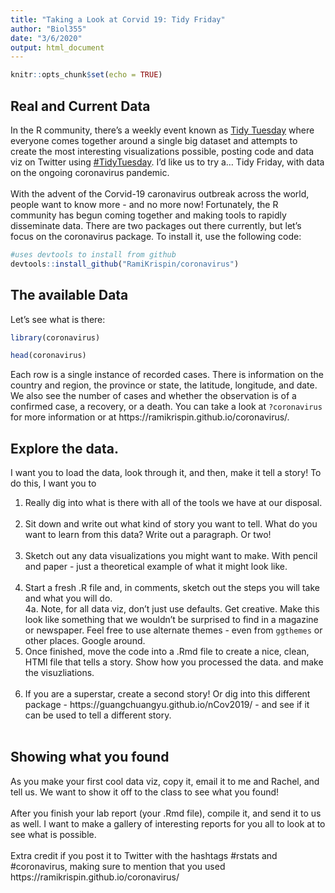 ```yaml
---
title: "Taking a Look at Corvid 19: Tidy Friday"
author: "Biol355"
date: "3/6/2020"
output: html_document
---
```


```r
knitr::opts_chunk$set(echo = TRUE)
```

## Real and Current Data

In the R community, there's a weekly event known as [Tidy Tuesday](https://github.com/rfordatascience/tidytuesday) where everyone comes together around a single big dataset and attempts to create the most interesting visualizations possible, posting code and data viz on Twitter using [#TidyTuesday](https://twitter.com/search?q=%23tidytuesday&src=typed_query). I'd like us to try a... Tidy Friday, with data on the ongoing coronavirus pandemic.  
\
With the advent of the Corvid-19 caronavirus outbreak across the world, people want to know more - and no more now!  Fortunately, the R community has begun coming together and making tools to rapidly disseminate data. There are two packages out there currently, but let's focus on the coronavirus package. To install it, use the following code:

```r
#uses devtools to install from github
devtools::install_github("RamiKrispin/coronavirus")
```

## The available Data

Let's see what is there:

```r
library(coronavirus)

head(coronavirus)
```

Each row is a single instance of recorded cases. There is information on the country and region, the province or state, the latitude, longitude, and date. We also see the number of cases and whether the observation is of a confirmed case, a recovery, or a death. You can take a look at `?coronavirus` for more information or at https://ramikrispin.github.io/coronavirus/.

## Explore the data.

I want you to load the data, look through it, and then, make it tell a story! To do this, I want you to

1. Really dig into what is there with all of the tools we have at our disposal.  
\
2. Sit down and write out what kind of story you want to tell. What do you want to learn from this data? Write out a paragraph. Or two!  
\
3. Sketch out any data visualizations you might want to make. With pencil and paper - just a theoretical example of what it might look like.  
\
4. Start a fresh .R file and, in comments, sketch out the steps you will take and what you will do.  
      4a. Note, for all data viz, don't just use defaults. Get creative. Make this look like something that we wouldn't be surprised to find in a magazine or newspaper. Feel free to use alternate themes - even from `ggthemes` or other places. Google around.
\
5. Once finished, move the code into a .Rmd file to create a nice, clean, HTMl file that tells a story. Show how you processed the data. and make the visuzliations.  
\
6. If you are a superstar, create a second story! Or dig into this different package - https://guangchuangyu.github.io/nCov2019/ - and see if it can be used to tell a different story.  
\

## Showing what you found

As you make your first cool data viz, copy it, email it to me and Rachel, and tell us. We want to show it off to the class to see what you found!  
\
After you finish your lab report (your .Rmd file), compile it, and send it to us as well. I want to make a gallery of interesting reports for you all to look at to see what is possible.  
\
Extra credit if you post it to Twitter with the hashtags #rstats and #coronavirus, making sure to mention that you used https://ramikrispin.github.io/coronavirus/
